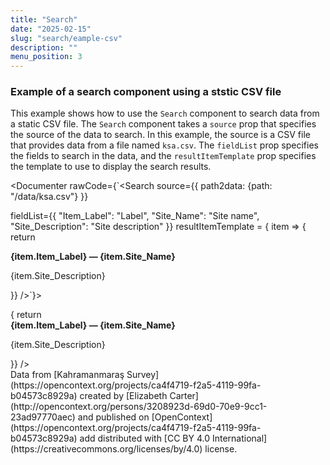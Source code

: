 ```yaml
---
title: "Search"
date: "2025-02-15"
slug: "search/eample-csv"
description: ""
menu_position: 3
---
```



### Example of a search component using a ststic CSV file

This example shows how to use the `Search` component to search data from a static CSV file. The `Search` component takes a `source` prop that specifies the source of the data to search. In this example, the source is a CSV file that provides data from a file named `ksa.csv`. The `fieldList` prop specifies the fields to search in the data, and the `resultItemTemplate` prop specifies the template to use to display the search results.

<Documenter rawCode={`<Search
  source={{
        path2data: {path: "/data/ksa.csv"}
  }}
      
  fieldList={{
    "Item_Label": "Label",
    "Site_Name": "Site name",
    "Site_Description": "Site description"
    }}
  resultItemTemplate = { item => {
        return  <div key={item.id} className="border-bottom py-3">
          <strong>{item.Item_Label} — {item.Site_Name}</strong>
          <p>{item.Site_Description}</p>
      </div>
      }}
/>`}>
<Search
      source={{
        path2data: {path: "/data/ksa.csv"}
      }}
      fieldList={{
        "Item_Label": "Label",
        "Site_Name": "Site name",
        "Site_Description": "Site description"
        }}
      resultItemTemplate = { item => {
        return  <div key={item.id} className="border-bottom py-3">
          <strong>{item.Item_Label} — {item.Site_Name}</strong>
          <p>{item.Site_Description}</p>
      </div>
      }}
    />
</Documenter>
    

<div className="text-muted small mt-3">
  Data from [Kahramanmaraş Survey](https://opencontext.org/projects/ca4f4719-f2a5-4119-99fa-b04573c8929a) created by [Elizabeth Carter](http://opencontext.org/persons/3208923d-69d0-70e9-9cc1-23ad97770aec) and published on [OpenContext](https://opencontext.org/projects/ca4f4719-f2a5-4119-99fa-b04573c8929a) add distributed with [CC BY 4.0 International](https://creativecommons.org/licenses/by/4.0) license.
</div>